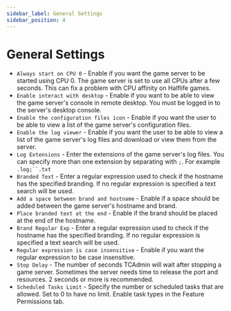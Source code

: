 ```yaml
---
sidebar_label: General Settings
sidebar_position: 4
---
```


# General Settings

- `Always start on CPU 0` - Enable if you want the game server to be started using CPU 0. The game server is set to use all CPUs after a few seconds. This can fix a problem with CPU affinity on Halflife games.
- `Enable interact with desktop` - Enable if you want to be able to view the game server's console in remote desktop. You must be logged in to the server's desktop console.
- `Enable the configuration files icon` - Enable if you want the user to be able to view a list of the game server's configuration files.
- `Enable the log viewer` - Enable if you want the user to be able to view a list of the game server's log files and download or view them from the server.
- `Log Extensions` - Enter the extensions of the game server's log files. You can specify more than one extension by separating with `;`. For example `.log;``.txt`
- `Branded Text` - Enter a regular expression used to check if the hostname has the specified branding. If no regular expression is specified a text search will be used.
- `Add a space between brand and hostname` - Enable if a space should be added between the game server's hostname and brand.
- `Place branded text at the end` - Enable if the brand should be placed at the end of the hostname.
- `Brand Regular Exp` - Enter a regular expression used to check if the hostname has the specified branding. If no regular expression is specified a text search will be used.
- `Regular expression is case insensitive` - Enable if you want the regular expression to be case insensitive.
- `Stop Delay` - The number of seconds TCAdmin will wait after stopping a game server. Sometimes the server needs time to release the port and resources. 2 seconds or more is recommended.
- `Scheduled Tasks Limit` - Specify the number or scheduled tasks that are allowed. Set to 0 to have no limit. Enable task types in the Feature Permissions tab.